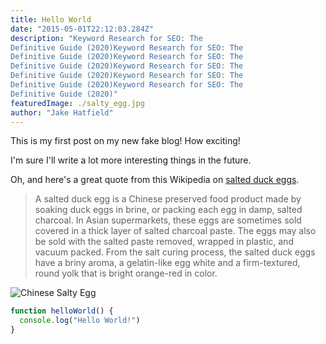 ```yaml
---
title: Hello World
date: "2015-05-01T22:12:03.284Z"
description: "Keyword Research for SEO: The
Definitive Guide (2020)Keyword Research for SEO: The
Definitive Guide (2020)Keyword Research for SEO: The
Definitive Guide (2020)Keyword Research for SEO: The
Definitive Guide (2020)Keyword Research for SEO: The
Definitive Guide (2020)Keyword Research for SEO: The
Definitive Guide (2020)"
featuredImage: ./salty_egg.jpg
author: "Jake Hatfield"
---
```


This is my first post on my new fake blog! How exciting!

I'm sure I'll write a lot more interesting things in the future.

Oh, and here's a great quote from this Wikipedia on
[salted duck eggs](http://en.wikipedia.org/wiki/Salted_duck_egg).

> A salted duck egg is a Chinese preserved food product made by soaking duck
> eggs in brine, or packing each egg in damp, salted charcoal. In Asian
> supermarkets, these eggs are sometimes sold covered in a thick layer of salted
> charcoal paste. The eggs may also be sold with the salted paste removed,
> wrapped in plastic, and vacuum packed. From the salt curing process, the
> salted duck eggs have a briny aroma, a gelatin-like egg white and a
> firm-textured, round yolk that is bright orange-red in color.

![Chinese Salty Egg](./salty_egg.jpg)

```js
function helloWorld() {
  console.log("Hello World!")
}
```
